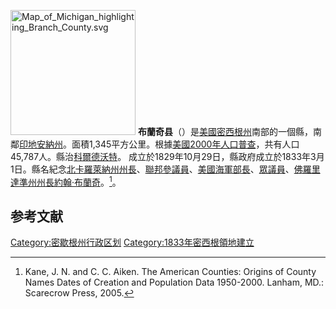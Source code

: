 {{noteTA
|T=zh-hans:布兰奇县 (密歇根州);zh-hk:布蘭奇縣 (密歇根州);zh-tw:布蘭奇郡 (密西根州);
|1=zh-hans:县;zh-hk:縣;zh-tw:郡;
}}

[[File:Map_of_Michigan_highlighting_Branch_County.svg|200px]]
'''布蘭奇县'''（{{lang-en|Branch County}}）是[[美國|美國]][[密西根州|密西根州]]南部的一個縣，南鄰[[印地安納州|印地安納州]]。面積1,345平方公里。根據[[美國2000年人口普查|美國2000年人口普查]]，共有人口45,787人。縣治[[科爾德沃特_(密西根州)|科爾德沃特]]。
成立於1829年10月29日，縣政府成立於1833年3月1日。縣名紀念[[北卡羅萊納州|北卡羅萊納州]][[北卡羅萊納州州長|州長]]、[[美國參議院|聯邦參議員]]、[[美國海軍部長|美國海軍部長]]、[[美國眾議院|眾議員]]、[[佛羅里達準州|佛羅里達準州]][[佛羅里達州州長|州長]][[約翰·布蘭奇|約翰·布蘭奇]]。<ref>Kane, J. N. and C. C. Aiken. The American Counties: Origins of County Names Dates of Creation and Population Data 1950-2000. Lanham, MD.: Scarecrow Press, 2005.</ref>。

==参考文献==
{{Reflist}}

{{coord|display=title}}
{{normdaten}}
{{Michigan}}
{{DEFAULTSORT:Branch County}}
[[Category:密歇根州行政区划|Category:密歇根州行政区划]]
[[Category:1833年密西根領地建立|Category:1833年密西根領地建立]]
{{Michigan-stub}}